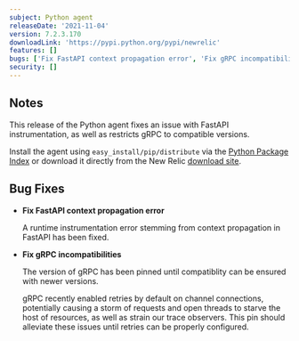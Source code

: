 ```yaml
---
subject: Python agent
releaseDate: '2021-11-04'
version: 7.2.3.170
downloadLink: 'https://pypi.python.org/pypi/newrelic'
features: []
bugs: ['Fix FastAPI context propagation error', 'Fix gRPC incompatibilities']
security: []
---
```


## Notes

This release of the Python agent fixes an issue with FastAPI instrumentation, as well as restricts gRPC to compatible versions.

Install the agent using `easy_install/pip/distribute` via the [Python Package Index](https://pypi.python.org/pypi/newrelic) or download it directly from the New Relic [download site](https://download.newrelic.com/python_agent/release).

## Bug Fixes

* **Fix FastAPI context propagation error**

  A runtime instrumentation error stemming from context propagation in FastAPI has been fixed.

* **Fix gRPC incompatibilities**

  The version of gRPC has been pinned until compatiblity can be ensured with newer versions.

  gRPC recently enabled retries by default on channel connections, potentially causing a storm of requests and open threads to starve the host of resources, as well as strain our trace observers. This pin should alleviate these issues until retries can be properly configured.

